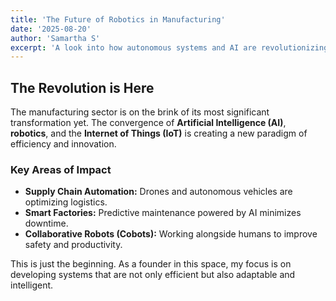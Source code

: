 ```yaml
---
title: 'The Future of Robotics in Manufacturing'
date: '2025-08-20'
author: 'Samartha S'
excerpt: 'A look into how autonomous systems and AI are revolutionizing the manufacturing industry, from supply chain to the factory floor.'
---
```


## The Revolution is Here

The manufacturing sector is on the brink of its most significant transformation yet. The convergence of **Artificial Intelligence (AI)**, **robotics**, and the **Internet of Things (IoT)** is creating a new paradigm of efficiency and innovation.

### Key Areas of Impact

- **Supply Chain Automation:** Drones and autonomous vehicles are optimizing logistics.
- **Smart Factories:** Predictive maintenance powered by AI minimizes downtime.
- **Collaborative Robots (Cobots):** Working alongside humans to improve safety and productivity.

This is just the beginning. As a founder in this space, my focus is on developing systems that are not only efficient but also adaptable and intelligent.